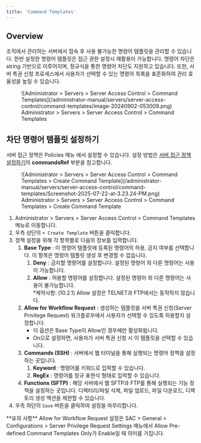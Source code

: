 ```yaml
---
title: 'Command Templates'
---
```



## Overview

조직에서 관리하는 서버에서 접속 후 사용 불가능한 명령어 템플릿을 관리할 수 있습니다. 한번 설정한 명령어 템플릿은 접근 권한 설정시 재활용이 가능합니다. 명령어 차단은 string 기반으로 이루어지며, 정규식을 통한 명령어 차단도 지원하고 있습니다. 또한, 서버 특권 신청 프로세스에서 사용자가 선택할 수 있는 명령어 목록을 표준화하여 관리 효율성을 높일 수 있습니다.

<figure data-layout="center" data-align="center">
![Administrator &gt; Servers &gt; Server Access Control &gt; Command Templates](/administrator-manual/servers/server-access-control/command-templates/image-20240902-053009.png)
<figcaption>
Administrator &gt; Servers &gt; Server Access Control &gt; Command Templates
</figcaption>
</figure>

## 차단 명령어 템플릿 설정하기

서버 접근 정책은 Policies 메뉴 에서 설정할 수 있습니다. 설정 방법은 [서버 접근 정책 설정하기](policies/setting-server-access-policy)의  **commandsRef**  부분을 참고합니다.

<figure data-layout="center" data-align="center">
![Administrator &gt; Servers &gt; Server Access Control &gt; Command Templates &gt; Create Command Template](/administrator-manual/servers/server-access-control/command-templates/Screenshot-2025-07-22-at-3.23.24-PM.png)
<figcaption>
Administrator &gt; Servers &gt; Server Access Control &gt; Command Templates &gt; Create Command Template
</figcaption>
</figure>

1. Administrator &gt; Servers &gt; Server Access Control &gt; Command Templates 메뉴로 이동합니다.
2. 우측 상단의 `+ Create Template` 버튼을 클릭합니다.
3. 정책 설정을 위해 각 항목별로 다음의 정보를 입력합니다. 
    1.  **Base Type** : 이 명령어 템플릿에 등록된 명령어의 허용, 금지 여부를 선택합니다. 이 항목은 명령어 템플릿 생성 후 변경할 수 없습니다.
        1.  **Deny**  : 금지할 명령어를 설정합니다. 설정된 명령어 외 다른 명령어는 사용이 가능합니다.
        2.  **Allow**  : 허용할 명령어를 설정합니다. 설정된 명령어 외 다른 명령어는 사용이 불가능합니다.<br/>*제약사항: (10.2.1) Allow 설정은 TELNET과 FTP에서는 동작하지 않습니다.
    2.  **Allow for Workflow Request** : 생성하는 템플릿을 서버 특권 신청(Server Privilege Request) 워크플로우에서 사용자가 선택할 수 있도록 허용할지 설정합니다.
        * 이 옵션은 Base Type이 Allow인 경우에만 활성화됩니다.
        * On으로 설정하면, 사용자가 서버 특권 신청 시 이 템플릿을 선택할 수 있습니다.
    3.  **Commands (SSH)**  : 서버에서 웹 터미널을 통해 실행되는 명령어 정책을 설정하는 곳입니다. 
        1.  **Keyword**  : 명령어를 키워드로 입력할 수 있습니다. 
        2.  **RegEx**  : 명령어를 정규 표현식 형태로 입력할 수 있습니다. 
    4.  **Functions (SFTP)**  : 해당 서버에서 웹 SFTP과 FTP를 통해 실행되는 기능 정책을 설정하는 곳입니다. 디렉터리/파일 삭제, 파일 업로드, 파일 다운로드, 디렉토리 생성 액션을 제한할 수 있습니다. 
4. 우측 하단의 `Save` 버튼을 클릭하여 설정을 마무리합니다.


<Callout type="info">
**유의 사항**
Allow for Workflow Request 설정은 SAC &gt; General &gt; Configurations &gt; Server Privilege Request Settings 메뉴에서 Allow Pre-defined Command Templates Only가 Enable일 때 의미를 가집니다.
</Callout>


